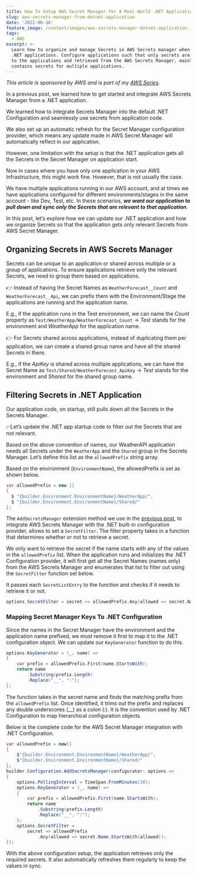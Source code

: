 ```yaml
---
title: How To Setup AWS Secret Manager for A Real World .NET Application
slug: aws-secrets-manager-from-dotnet-application
date: '2022-06-16'
feature_image: /content/images/aws-secrets-manager-dotnet-application.jpg
tags:
  - AWS
excerpt: >-
  Learn how to organize and manage Secrets in AWS Secrets manager when building
  .NET applications. Configure applications such that only secrets are relevant
  to the applications and retrieved from the AWS Secrets Manager, mainly when it
  contains secrets for multiple applications.
---
```

_This article is sponsored by AWS and is part of my [AWS Series](/tag/aws/)._

In a previous post, we learned how to get started and integrate AWS Secrets Manager from a .NET application.

We learned how to integrate Secrets Manager into the default .NET Configuration and seamlessly use secrets from application code.

We also set up an automatic refresh for the Secret Manager configuration provider, which means any update made in AWS Secret Manager will automatically reflect in our application.

<EmbedCard src="https://www.youtube.com/embed/bBMSL4vInYU" />

However, one limitation with the setup is that the .NET application gets all the Secrets in the Secret Manager on application start.

Now in cases where you have only one application in your AWS Infrastructure, this might work fine. However, that is not usually the case.

We have multiple applications running in our AWS account, and at times we have applications configured for different environments/stages in the same account - like Dev, Test, etc. In these scenarios, _**we want our application to pull down and sync only the Secrets that are relevant to that application**_.

In this post, let’s explore how we can update our .NET application and how we organize Secrets so that the application gets only relevant Secrets from AWS Secret Manager.

## Organizing Secrets in AWS Secrets Manager

Secrets can be unique to an application or shared across multiple or a group of applications. To ensure applications retrieve only the relevant Secrets, we need to group them based on applications.

👉 Instead of having the Secret Names as `WeatherForecast__Count` and `WeatherForecast__Api`, we can prefix them with the Environment/Stage the applications are running and the application name.

E.g., if the application runs in the Test environment, we can name the Count property as `Test/WeatherApp/WeatherForecast_Count` → _Test_ stands for the environment and _WeatherApp_ for the application name.

👉 For Secrets shared across applications, instead of duplicating them per application, we can create a shared group name and have all the shared Secrets in there.

E.g., if the _ApiKey_ is shared across multiple applications, we can have the Secret Name as `Test/Shared/WeatherForecast_ApiKey` → _Test_ stands for the environment and _Shared_ for the shared group name.

<ImageCard src="/content/images/aws-secrets-manager-organize-secrets.jpg" alt="Secrets Manager shows the Count and ApiKey secrets organized based on the environment and application. It shows two sets of values for the Test and Prod environment group by application-specific and shared groups. " />

## Filtering Secrets in .NET Application

Our application code, on startup, still pulls down all the Secrets in the Secrets Manager.

✅Let’s update the .NET app startup code to filter out the Secrets that are not relevant.

<BookmarkCard href="/blog/aws-secrets-manager" title="How Best To Secure Secrets When Building .NET Applications on AWS" description="Learn how to get started with using AWS Secrets Manager using a .NET Application. We will learn to connect to Secrets Manager from .NET using the client SDK and retrieve secrets. We will also see how to integrate Secrets Manager into built-in .NET Configuration and seamlessly use secrets from our ap" icon="/favicon.ico" />

Based on the above convention of names, our WeatherAPI application needs all Secrets under the `WeatherApp` and the `Shared` group in the Secrets Manager. Let’s define this list as the `allowedPrefix` string array.

Based on the environment (`EnvironmentName`), the allowedPrefix is set as shown below.

```csharp
var allowedPrefix = new [] 
{
  $ "{builder.Environment.EnvironmentName}/WeatherApp/",
  $ "{builder.Environment.EnvironmentName}/Shared/"
};

```

The `AddSecretsManager` extension method we use in the [previous post](/blog/aws-secrets-manager/), to integrate AWS Secrets Manager with the .NET built-in configuration provider, allows to set a `SecretFilter`. The filter property takes in a function that determines whether or not to retrieve a secret.

We only want to retrieve the secret if the name starts with any of the values in the `allowedPrefix` list. When the application runs and initializes the .NET Configuration provider, it will first get all the Secret Names (names only) from the AWS Secrets Manager and enumerates that list to filter out using the `SecretFilter` function set below.

It passes each `SecretListEntry` to the function and checks if it needs to retrieve it or not.

```csharp
options.SecretFilter = secret => allowedPrefix.Any(allowed => secret.Name.StartsWith(allowed));

```

### Mapping Secret Manager Keys To .NET Configuration

Since the names in the Secret Manager have the environment and the application name prefixed, we must remove it first to map it to the .NET configuration object. We can update our `KeyGenerator` function to do this.

```csharp
options.KeyGenerator = (_, name) =>
{
    var prefix = allowedPrefix.First(name.StartsWith);
    return name
        .Substring(prefix.Length)
        .Replace("__", ":");
};

```

The function takes in the secret name and finds the matching prefix from the `allowedPrefix` list. Once identified, it trims out the prefix and replaces any double underscores (\_\_) as a colon (:). It is the convention used by .NET Configuration to map hierarchical configuration objects.

Below is the complete code for the AWS Secret Manager integration with .NET Configuration.

```csharp
var allowedPrefix = new[]
{
    $"{builder.Environment.EnvironmentName}/WeatherApp/",
    $"{builder.Environment.EnvironmentName}/Shared/"
};
builder.Configuration.AddSecretsManager(configurator: options =>
{
    options.PollingInterval = TimeSpan.FromMinutes(30);
    options.KeyGenerator = (_, name) =>
    {
        var prefix = allowedPrefix.First(name.StartsWith);
        return name
            .Substring(prefix.Length)
            .Replace("__", ":");
    };
    options.SecretFilter = 
        secret => allowedPrefix
            .Any(allowed => secret.Name.StartsWith(allowed));
});

```

With the above configuration setup, the application retrieves only the required secrets. It also automatically refreshes them regularly to keep the values in sync.
